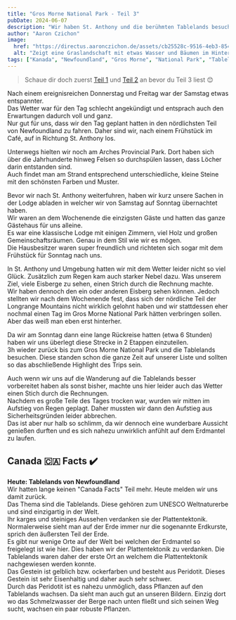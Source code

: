 ```yaml
---
title: "Gros Morne National Park - Teil 3"
pubDate: 2024-06-07
description: "Wir haben St. Anthony und die berühmten Tablelands besucht!"
author: "Aaron Czichon"
image:
  href: "https://directus.aaronczichon.de/assets/cb25528c-9516-4eb3-854e-94d05ee08259.jpeg?quality=70&width=1600"
  alt: "Zeigt eine Graslandschaft mit etwas Wasser und Bäumen im Hintergrund. Auf der Weide grasen 4 Caribous (Rentiere)."
tags: ["Kanada", "Newfoundland", "Gros Morne", "National Park", "Tablelands"]
---
```



> Schaue dir doch zuerst [Teil 1](https://canada.aaronczichon.de/blog/18-gros-morne-part1/) und [Teil 2](https://canada.aaronczichon.de/blog/19-gros-morne-part2/) an bevor du Teil 3 liest 😊

Nach einem ereignisreichen Donnerstag und Freitag war der Samstag etwas entspannter.  
Das Wetter war für den Tag schlecht angekündigt und entsprach auch den Erwartungen dadurch voll und ganz.  
Nur gut für uns, dass wir den Tag geplant hatten in den nördlichsten Teil von Newfoundland zu fahren. Daher sind wir, nach einem Frühstück im Café, auf in Richtung St. Anthony los.

<DirectusImage assetId="39c27901-e03e-493e-a0b0-b9de3dc01864.jpeg" />

Unterwegs hielten wir noch am Arches Provincial Park. Dort haben sich über die Jahrhunderte hinweg Felsen so durchspülen lassen, dass Löcher darin entstanden sind.  
Auch findet man am Strand entsprechend unterschiedliche, kleine Steine mit den schönsten Farben und Muster.

<DirectusImage assetId="7d66d71b-a96b-446d-a4cc-e11c0d132d8b.jpeg" />

Bevor wir nach St. Anthony weiterfuhren, haben wir kurz unsere Sachen in der Lodge abladen in welcher wir von Samstag auf Sonntag übernachtet haben.  
Wir waren an dem Wochenende die einzigsten Gäste und hatten das ganze Gästehaus für uns alleine.  
Es war eine klassische Lodge mit einigen Zimmern, viel Holz und großen Gemeinschaftsräumen. Genau in dem Stil wie wir es mögen.  
Die Hausbesitzer waren super freundlich und richteten sich sogar mit dem Frühstück für Sonntag nach uns.

<DirectusImage assetId="4c97fed7-4e38-4f9e-94a0-4ef11e86d002.jpeg" />
<DirectusImage assetId="9462acee-3cbf-4ba7-b191-8a5d845fe462.jpeg" />

In St. Anthony und Umgebung hatten wir mit dem Wetter leider nicht so viel Glück. Zusätzlich zum Regen kam auch starker Nebel dazu. Was unserem Ziel, viele Eisberge zu sehen, einen Strich durch die Rechnung machte.  
Wir haben dennoch den ein oder anderen Eisberg sehen können. Jedoch stellten wir nach dem Wochenende fest, dass sich der nördliche Teil der Longrange Mountains nicht wirklich gelohnt haben und wir stattdessen eher nochmal einen Tag im Gros Morne National Park hätten verbringen sollen. Aber das weiß man eben erst hinterher.

<DirectusImage assetId="ff454454-ed46-4728-bc6a-c584b12ecc6a.jpeg" />

Da wir am Sonntag dann eine lange Rückreise hatten (etwa 6 Stunden) haben wir uns überlegt diese Strecke in 2 Etappen einzuteilen.  
3h wieder zurück bis zum Gros Morne National Park und die Tablelands besuchen. Diese standen schon die ganze Zeit auf unserer Liste und sollten so das abschließende Highlight des Trips sein.

Auch wenn wir uns auf die Wanderung auf die Tablelands besser vorbereitet haben als sonst bisher, machte uns hier leider auch das Wetter einen Stich durch die Rechnungen.  
Nachdem es große Teile des Tages trocken war, wurden wir mitten im Aufstieg von Regen geplagt. Daher mussten wir dann den Aufstieg aus Sicherheitsgründen leider abbrechen.  
Das ist aber nur halb so schlimm, da wir dennoch eine wunderbare Aussicht genießen durften und es sich nahezu unwirklich anfühlt auf dem Erdmantel zu laufen.

<DirectusImage assetId="bc1620fb-0222-4e5a-98be-786c08f08e4d.jpeg" />
<DirectusImage assetId="21f7cb2f-4098-41b8-b80b-c318d8983305.jpeg" />
<DirectusImage assetId="7fea0d4d-5e23-47f0-a1fa-71c8696877ae.jpeg" />

## Canada 🇨🇦 Facts ✔️

**Heute: Tablelands von Newfoundland**  
Wir hatten lange keinen "Canada Facts" Teil mehr. Heute melden wir uns damit zurück.  
Das Thema sind die Tablelands. Diese gehören zum UNESCO Weltnaturerbe und sind einzigartig in der Welt.  
Ihr karges und steiniges Aussehen verdanken sie der Plattentektonik. Normalerweise sieht man auf der Erde immer nur die sogenannte Erdkurste, sprich den äußersten Teil der Erde.  
Es gibt nur wenige Orte auf der Welt bei welchen der Erdmantel so freigelegt ist wie hier. Dies haben wir der Plattentektonik zu verdanken. Die Tablelands waren daher der erste Ort an welchem die Plattentektonik nachgewiesen werden konnte.  
Das Gestein ist gelblich bzw. ockerfarben und besteht aus Peridotit. Dieses Gestein ist sehr Eisenhaltig und daher auch sehr schwer.  
Durch das Peridotit ist es nahezu unmöglich, dass Pflanzen auf den Tablelands wachsen. Da sieht man auch gut an unseren Bildern. Einzig dort wo das Schmelzwasser der Berge nach unten fließt und sich seinen Weg sucht, wachsen ein paar robuste Pflanzen.
